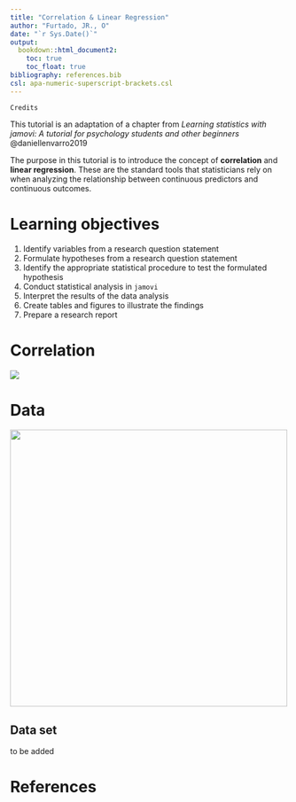 ```yaml
---
title: "Correlation & Linear Regression"
author: "Furtado, JR., O"
date: "`r Sys.Date()`"
output:
  bookdown::html_document2:
    toc: true
    toc_float: true
bibliography: references.bib
csl: apa-numeric-superscript-brackets.csl
---
```


`Credits`

This tutorial is an adaptation of a chapter from *Learning statistics with jamovi: A tutorial for psychology students and other beginners* @daniellenvarro2019

The purpose in this tutorial is to introduce the concept of **correlation** and **linear regression**. These are the standard tools that statisticians rely on when analyzing the relationship between continuous predictors and continuous outcomes.

# Learning objectives {#learning-objectives}

1.  Identify variables from a research question statement
2.  Formulate hypotheses from a research question statement
3.  Identify the appropriate statistical procedure to test the formulated hypothesis
4.  Conduct statistical analysis in `jamovi`
5.  Interpret the results of the data analysis
6.  Create tables and figures to illustrate the findings
7.  Prepare a research report

# Correlation

![](images/paste-5B7CE229.png)

# Data {#data}

![](images/paste-44448880.png){width="500"}

## Data set

to be added

# References
